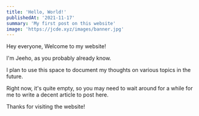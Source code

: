 ```yaml
---
title: 'Hello, World!'
publishedAt: '2021-11-17'
summary: 'My first post on this website'
image: 'https://jcde.xyz/images/banner.jpg'
---
```


Hey everyone, Welcome to my website!

I'm Jeeho, as you probably already know. 

I plan to use this space to document my thoughts on various topics in the future.

Right now, it's quite empty, so you may need to wait around for a while for me to write a decent article to post here.

Thanks for visiting the website!